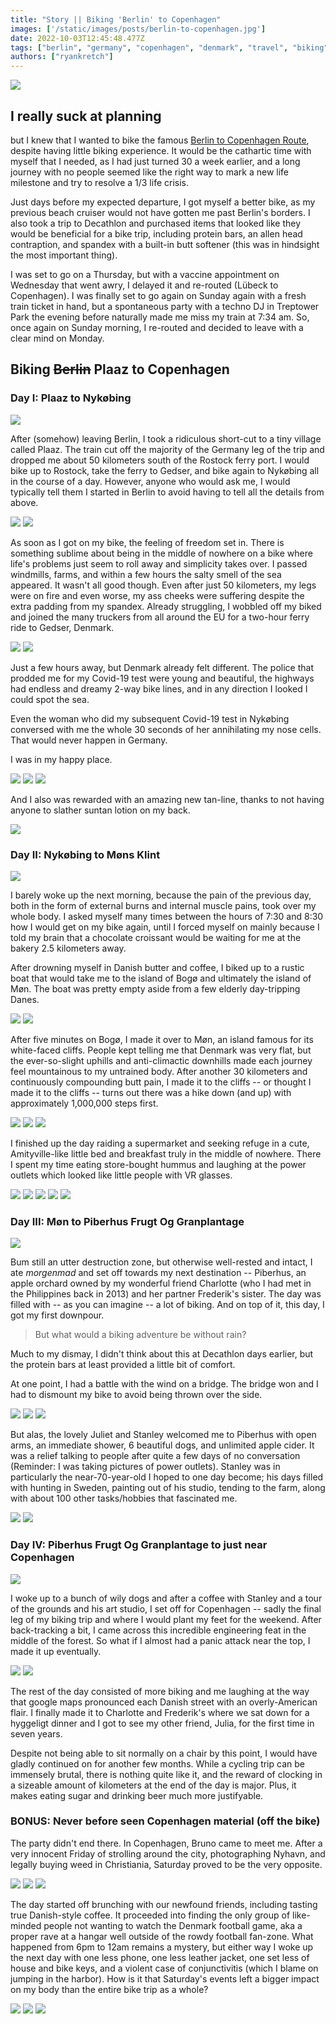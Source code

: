 ```yaml
---
title: "Story || Biking 'Berlin' to Copenhagen"
images: ['/static/images/posts/berlin-to-copenhagen.jpg']
date: 2022-10-03T12:45:48.477Z
tags: ["berlin", "germany", "copenhagen", "denmark", "travel", "biking", "sports", "fitness", "personal development", "parties", "raves", "europe"]
authors: ["ryankretch"]
---
```

![](https://res.cloudinary.com/dofuzeof4/image/upload/v1625658398/Hedonicity/Biking%20to%20Copenhagen/IMG_9891.jpg)

## I really suck at planning

but I knew that I wanted to bike the famous [Berlin to Copenhagen Route](http://www.bike-berlin-copenhagen.com/), despite having little biking experience. It would be the cathartic time with myself that I needed, as I had just turned 30 a week earlier, and a long journey with no people seemed like the right way to mark a new life milestone and try to resolve a 1/3 life crisis.

Just days before my expected departure, I got myself a better bike, as my previous beach cruiser would not have gotten me past Berlin's borders. I also took a trip to Decathlon and purchased items that looked like they would be beneficial for a bike trip, including protein bars, an allen head contraption, and spandex with a built-in butt softener (this was in hindsight the most important thing).

I was set to go on a Thursday, but with a vaccine appointment on Wednesday that went awry, I delayed it and re-routed (Lübeck to Copenhagen). I was finally set to go again on Sunday again with a fresh train ticket in hand, but a spontaneous party with a techno DJ in Treptower Park the evening before naturally made me miss my train at 7:34 am. So, once again on Sunday morning, I re-routed and decided to leave with a clear mind on Monday.

## Biking ~~Berlin~~ Plaaz to Copenhagen

### Day I: Plaaz to Nykøbing

![](https://res.cloudinary.com/dofuzeof4/image/upload/v1625662020/Hedonicity/Biking%20to%20Copenhagen/Screen_Shot_2021-07-07_at_12.44.06_PM.png)

After (somehow) leaving Berlin, I took a ridiculous short-cut to a tiny village called Plaaz. The train cut off the majority of the Germany leg of the trip and dropped me about 50 kilometers south of the Rostock ferry port. I would bike up to Rostock, take the ferry to Gedser, and bike again to Nykøbing all in the course of a day. However, anyone who would ask me, I would typically tell them I started in Berlin to avoid having to tell all the details from above.

![](https://res.cloudinary.com/dofuzeof4/image/upload/v1625658396/Hedonicity/Biking%20to%20Copenhagen/IMG_9892.jpg)
![](https://res.cloudinary.com/dofuzeof4/image/upload/v1625658396/Hedonicity/Biking%20to%20Copenhagen/IMG_9893.jpg)

As soon as I got on my bike, the feeling of freedom set in. There is something sublime about being in the middle of nowhere on a bike where life's problems just seem to roll away and simplicity takes over. I passed windmills, farms, and within a few hours the salty smell of the sea appeared. It wasn't all good though. Even after just 50 kilometers, my legs were on fire and even worse, my ass cheeks were suffering despite the extra padding from my spandex. Already struggling, I wobbled off my biked and joined the many truckers from all around the EU for a two-hour ferry ride to Gedser, Denmark.

![](https://res.cloudinary.com/dofuzeof4/image/upload/v1625659698/Hedonicity/Biking%20to%20Copenhagen/IMG_9904.jpg)
![](https://res.cloudinary.com/dofuzeof4/image/upload/v1625659699/Hedonicity/Biking%20to%20Copenhagen/IMG_9903.jpg)

Just a few hours away, but Denmark already felt different. The police that prodded me for my Covid-19 test were young and beautiful, the highways had endless and dreamy 2-way bike lines, and in any direction I looked I could spot the sea.

Even the woman who did my subsequent Covid-19 test in Nykøbing conversed with me the whole 30 seconds of her annihilating my nose cells. That would never happen in Germany.

I was in my happy place.

![](https://res.cloudinary.com/dofuzeof4/image/upload/v1625658397/Hedonicity/Biking%20to%20Copenhagen/IMG_9907.jpg)
![](https://res.cloudinary.com/dofuzeof4/image/upload/v1625658399/Hedonicity/Biking%20to%20Copenhagen/IMG_9908.jpg)
![](https://res.cloudinary.com/dofuzeof4/image/upload/v1625658401/Hedonicity/Biking%20to%20Copenhagen/IMG_9909.jpg)

And I also was rewarded with an amazing new tan-line, thanks to not having anyone to slather suntan lotion on my back.

![](https://res.cloudinary.com/dofuzeof4/image/upload/v1625660429/Hedonicity/Biking%20to%20Copenhagen/sunburn.jpg)

### Day II: Nykøbing to Møns Klint

![](https://res.cloudinary.com/dofuzeof4/image/upload/v1625662012/Hedonicity/Biking%20to%20Copenhagen/Screen_Shot_2021-07-07_at_12.44.20_PM.png)

I barely woke up the next morning, because the pain of the previous day, both in the form of external burns and internal muscle pains, took over my whole body. I asked myself many times between the hours of 7:30 and 8:30 how I would get on my bike again, until I forced myself on mainly because I told my brain that a chocolate croissant would be waiting for me at the bakery 2.5 kilometers away.

After drowning myself in Danish butter and coffee, I biked up to a rustic boat that would take me to the island of Bogø and ultimately the island of Møn. The boat was pretty empty aside from a few elderly day-tripping Danes.

![](https://res.cloudinary.com/dofuzeof4/image/upload/v1625658397/Hedonicity/Biking%20to%20Copenhagen/IMG_9911.jpg)
![](https://res.cloudinary.com/dofuzeof4/image/upload/v1625658401/Hedonicity/Biking%20to%20Copenhagen/IMG_9912.jpg)

After five minutes on Bogø, I made it over to Møn, an island famous for its white-faced cliffs. People kept telling me that Denmark was very flat, but the ever-so-slight uphills and anti-climactic downhills made each journey feel mountainous to my untrained body. After another 30 kilometers and continuously compounding butt pain, I made it to the cliffs -- or thought I made it to the cliffs -- turns out there was a hike down (and up) with approximately 1,000,000 steps first.

![](https://res.cloudinary.com/dofuzeof4/image/upload/v1625658405/Hedonicity/Biking%20to%20Copenhagen/IMG_9925.jpg)
![](https://res.cloudinary.com/dofuzeof4/image/upload/v1625658403/Hedonicity/Biking%20to%20Copenhagen/IMG_9926.jpg)
![](https://res.cloudinary.com/dofuzeof4/image/upload/v1625658403/Hedonicity/Biking%20to%20Copenhagen/IMG_9928.jpg)

I finished up the day raiding a supermarket and seeking refuge in a cute, Amityville-like little bed and breakfast truly in the middle of nowhere. There I spent my time eating store-bought hummus and laughing at the power outlets which looked like little people with VR glasses.

![](https://res.cloudinary.com/dofuzeof4/image/upload/v1625658405/Hedonicity/Biking%20to%20Copenhagen/IMG_9938.jpg)
![](https://res.cloudinary.com/dofuzeof4/image/upload/v1625658409/Hedonicity/Biking%20to%20Copenhagen/IMG_9932.jpg)
![](https://res.cloudinary.com/dofuzeof4/image/upload/v1625658403/Hedonicity/Biking%20to%20Copenhagen/IMG_9931.jpg)
![](https://res.cloudinary.com/dofuzeof4/image/upload/v1625658405/Hedonicity/Biking%20to%20Copenhagen/IMG_9935.jpg)
![](https://res.cloudinary.com/dofuzeof4/image/upload/v1625658413/Hedonicity/Biking%20to%20Copenhagen/IMG_9933.jpg)

### Day III: Møn to Piberhus Frugt Og Granplantage

![](https://res.cloudinary.com/dofuzeof4/image/upload/v1625662012/Hedonicity/Biking%20to%20Copenhagen/Screen_Shot_2021-07-07_at_12.44.24_PM.png)

Bum still an utter destruction zone, but otherwise well-rested and intact, I ate _morgenmad_ and set off towards my next destination -- Piberhus, an apple orchard owned by my wonderful friend Charlotte (who I had met in the Philippines back in 2013) and her partner Frederik's sister. The day was filled with -- as you can imagine -- a lot of biking. And on top of it, this day, I got my first downpour.

> But what would a biking adventure be without rain?

Much to my dismay, I didn't think about this at Decathlon days earlier, but the protein bars at least provided a little bit of comfort.

At one point, I had a battle with the wind on a bridge. The bridge won and I had to dismount my bike to avoid being thrown over the side.

![](https://res.cloudinary.com/dofuzeof4/image/upload/v1625658406/Hedonicity/Biking%20to%20Copenhagen/IMG_9940.jpg)
![](https://res.cloudinary.com/dofuzeof4/image/upload/v1625658412/Hedonicity/Biking%20to%20Copenhagen/IMG_9946.jpg)
![](https://res.cloudinary.com/dofuzeof4/image/upload/v1625658406/Hedonicity/Biking%20to%20Copenhagen/IMG_9942.jpg)

But alas, the lovely Juliet and Stanley welcomed me to Piberhus with open arms, an immediate shower, 6 beautiful dogs, and unlimited apple cider. It was a relief talking to people after quite a few days of no conversation (Reminder: I was taking pictures of power outlets). Stanley was in particularly the near-70-year-old I hoped to one day become; his days filled with hunting in Sweden, painting out of his studio, tending to the farm, along with about 100 other tasks/hobbies that fascinated me.

![](https://res.cloudinary.com/dofuzeof4/image/upload/v1625658412/Hedonicity/Biking%20to%20Copenhagen/IMG_9948.jpg)
![](https://res.cloudinary.com/dofuzeof4/image/upload/v1625658412/Hedonicity/Biking%20to%20Copenhagen/IMG_9953.jpg)

### Day IV: Piberhus Frugt Og Granplantage to just near Copenhagen

![](https://res.cloudinary.com/dofuzeof4/image/upload/v1625662012/Hedonicity/Biking%20to%20Copenhagen/Screen_Shot_2021-07-07_at_12.44.31_PM.png)

I woke up to a bunch of wily dogs and after a coffee with Stanley and a tour of the grounds and his art studio, I set off for Copenhagen -- sadly the final leg of my biking trip and where I would plant my feet for the weekend. After back-tracking a bit, I came across this incredible engineering feat in the middle of the forest. So what if I almost had a panic attack near the top, I made it up eventually.

![](https://res.cloudinary.com/dofuzeof4/image/upload/v1625658413/Hedonicity/Biking%20to%20Copenhagen/IMG_9963.jpg)
![](https://res.cloudinary.com/dofuzeof4/image/upload/v1625658414/Hedonicity/Biking%20to%20Copenhagen/IMG_9980.jpg)

The rest of the day consisted of more biking and me laughing at the way that google maps pronounced each Danish street with an overly-American flair. I finally made it to Charlotte and Frederik's where we sat down for a hyggeligt dinner and I got to see my other friend, Julia, for the first time in seven years.

Despite not being able to sit normally on a chair by this point, I would have gladly continued on for another few months. While a cycling trip can be immensely brutal, there is nothing quite like it, and the reward of clocking in a sizeable amount of kilometers at the end of the day is major. Plus, it makes eating sugar and drinking beer much more justifyable.

### BONUS: Never before seen Copenhagen material (off the bike)

The party didn't end there. In Copenhagen, Bruno came to meet me. After a very innocent Friday of strolling around the city, photographing Nyhavn, and legally buying weed in Christiania, Saturday proved to be the very opposite.

![](https://res.cloudinary.com/dofuzeof4/image/upload/v1625667172/Hedonicity/Biking%20to%20Copenhagen/IMG_6847.jpg)
![](https://res.cloudinary.com/dofuzeof4/image/upload/v1625667179/Hedonicity/Biking%20to%20Copenhagen/054C2AF4-9A94-4DA7-AAD4-0F8A849F890F.jpg)
![](https://res.cloudinary.com/dofuzeof4/image/upload/v1625667167/Hedonicity/Biking%20to%20Copenhagen/IMG_6852.jpg)

The day started off brunching with our newfound friends, including tasting true Danish-style coffee. It proceeded into finding the only group of like-minded people not wanting to watch the Denmark football game, aka a proper rave at a hangar well outside of the rowdy football fan-zone. What happened from 6pm to 12am remains a mystery, but either way I woke up the next day with one less phone, one less leather jacket, one set less of house and bike keys, and a violent case of conjunctivitis (which I blame on jumping in the harbor). How is it that Saturday's events left a bigger impact on my body than the entire bike trip as a whole?

![](https://res.cloudinary.com/dofuzeof4/image/upload/v1625667174/Hedonicity/Biking%20to%20Copenhagen/A7933573-73B2-4745-811C-C408F915C689.jpg)
![](https://res.cloudinary.com/dofuzeof4/image/upload/v1625667168/Hedonicity/Biking%20to%20Copenhagen/4FBB12DD-93AB-402E-A7CF-80696FD304BD.jpg)
![](https://res.cloudinary.com/dofuzeof4/image/upload/v1625667170/Hedonicity/Biking%20to%20Copenhagen/IMG_6907.jpg)